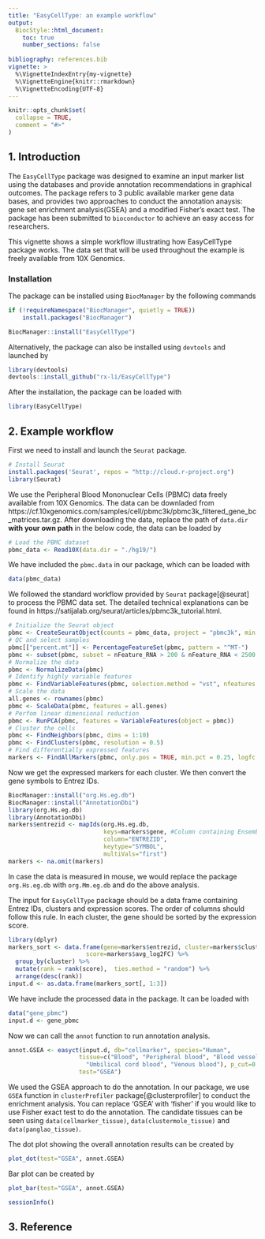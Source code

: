 ```yaml
---
title: "EasyCellType: an example workflow"
output: 
  BiocStyle::html_document:
    toc: true
    number_sections: false
    
bibliography: references.bib 
vignette: >
  %\VignetteIndexEntry{my-vignette}
  %\VignetteEngine{knitr::rmarkdown}
  %\VignetteEncoding{UTF-8}
---
```


```r
knitr::opts_chunk$set(
  collapse = TRUE,
  comment = "#>"
)
```

## 1. Introduction
The `EasyCellType` package was designed to examine an input marker list using 
the databases and provide annotation recommendations in graphical outcomes. 
The package refers to 3 public available marker gene data bases, 
and provides two approaches to conduct the annotation anaysis: 
gene set enrichment analysis(GSEA) and a modified Fisher's exact test.
The package has been submitted to `bioconductor` to achieve an easy access for researchers.  

This vignette shows a simple workflow illustrating how EasyCellType package works. 
The data set that will be used throughout the example is freely available from 
10X Genomics.

### Installation
The package can be installed using `BiocManager` by the following commands
```r
if (!requireNamespace("BiocManager", quietly = TRUE))
    install.packages("BiocManager")

BiocManager::install("EasyCellType")
```

Alternatively, the package can also be installed using `devtools` and launched by
```r
library(devtools)
devtools::install_github("rx-li/EasyCellType")
```

After the installation, the package can be loaded with
```r
library(EasyCellType)
```

## 2. Example workflow
First we need to install and launch the `Seurat` package.
```r
# Install Seurat
install.packages('Seurat', repos = "http://cloud.r-project.org")
library(Seurat)
```

We use the Peripheral Blood Mononuclear Cells (PBMC) data freely available from 10X Genomics. 
The data can be downladed from
https://cf.10xgenomics.com/samples/cell/pbmc3k/pbmc3k_filtered_gene_bc_matrices.tar.gz.
After downloading the data, replace the path of `data.dir` **with your own path** in the below code, the data can be loaded by
```r
# Load the PBMC dataset
pbmc_data <- Read10X(data.dir = "./hg19/")
```

We have included the `pbmc.data` in our package, which can be loaded with
```r
data(pbmc_data)
```


We followed the standard workflow provided by `Seurat` package[@seurat] to process the PBMC data set. 
The detailed technical explanations can be found in
https://satijalab.org/seurat/articles/pbmc3k_tutorial.html.
```r
# Initialize the Seurat object
pbmc <- CreateSeuratObject(counts = pbmc_data, project = "pbmc3k", min.cells = 3, min.features = 200)
# QC and select samples
pbmc[["percent.mt"]] <- PercentageFeatureSet(pbmc, pattern = "^MT-")
pbmc <- subset(pbmc, subset = nFeature_RNA > 200 & nFeature_RNA < 2500 & percent.mt < 5)
# Normalize the data
pbmc <- NormalizeData(pbmc)
# Identify highly variable features
pbmc <- FindVariableFeatures(pbmc, selection.method = "vst", nfeatures = 2000)
# Scale the data
all.genes <- rownames(pbmc)
pbmc <- ScaleData(pbmc, features = all.genes)
# Perfom linear dimensional reduction
pbmc <- RunPCA(pbmc, features = VariableFeatures(object = pbmc))
# Cluster the cells
pbmc <- FindNeighbors(pbmc, dims = 1:10)
pbmc <- FindClusters(pbmc, resolution = 0.5)
# Find differentially expressed features
markers <- FindAllMarkers(pbmc, only.pos = TRUE, min.pct = 0.25, logfc.threshold = 0.25)
```

Now we get the expressed markers for each cluster. 
We then convert the gene symbols to Entrez IDs.

```r
BiocManager::install("org.Hs.eg.db")
BiocManager::install("AnnotationDbi")
library(org.Hs.eg.db)
library(AnnotationDbi)
markers$entrezid <- mapIds(org.Hs.eg.db,
                           keys=markers$gene, #Column containing Ensembl gene ids
                           column="ENTREZID",
                           keytype="SYMBOL",
                           multiVals="first")
markers <- na.omit(markers)
```

In case the data is measured in mouse, we would replace the package `org.Hs.eg.db` 
with `org.Mm.eg.db` and do the above analysis.

The input for `EasyCellType` package should be a data frame containing Entrez IDs, 
clusters and expression scores. The order of columns should follow this rule.
In each cluster, the gene should be sorted by the expression score.
```r
library(dplyr)
markers_sort <- data.frame(gene=markers$entrezid, cluster=markers$cluster, 
                      score=markers$avg_log2FC) %>% 
  group_by(cluster) %>% 
  mutate(rank = rank(score),  ties.method = "random") %>% 
  arrange(desc(rank)) 
input.d <- as.data.frame(markers_sort[, 1:3])
```

We have include the processed data in the package. It can be loaded with
```r
data("gene_pbmc")
input.d <- gene_pbmc
```


Now we can call the `annot` function to run annotation analysis.
```r
annot.GSEA <- easyct(input.d, db="cellmarker", species="Human", 
                    tissue=c("Blood", "Peripheral blood", "Blood vessel",
                      "Umbilical cord blood", "Venous blood"), p_cut=0.3,
                    test="GSEA")
```

We used the GSEA approach to do the annotation. In our package, we use `GSEA`
function in `clusterProfiler` package[@clusterprofiler] to conduct the enrichment analysis.
You can replace 'GSEA' with 'fisher' if you would like to use Fisher exact test 
to do the annotation.
The candidate tissues can be seen using `data(cellmarker_tissue)`, 
`data(clustermole_tissue)` and `data(panglao_tissue)`.

The dot plot showing the overall annotation results can be created by
```r
plot_dot(test="GSEA", annot.GSEA)
```

Bar plot can be created by
```r
plot_bar(test="GSEA", annot.GSEA)
```

```r
sessionInfo()
```

## 3. Reference




